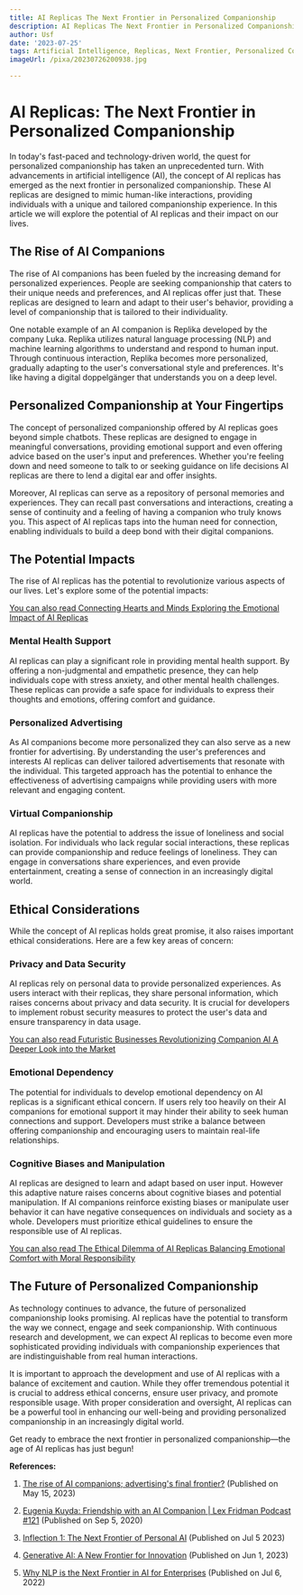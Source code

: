 ```yaml
---
title: AI Replicas The Next Frontier in Personalized Companionship
description: AI Replicas The Next Frontier in Personalized Companionship
author: Usf
date: '2023-07-25'
tags: Artificial Intelligence, Replicas, Next Frontier, Personalized Companionship
imageUrl: /pixa/20230726200938.jpg

---
```

# AI Replicas: The Next Frontier in Personalized Companionship

In today's fast-paced and technology-driven world, the quest for personalized companionship has taken  an unprecedented turn. With advancements in artificial intelligence (AI),  the concept of AI replicas has emerged as the next frontier in personalized companionship. These AI replicas are  designed to mimic human-like interactions, providing individuals with a unique and tailored companionship  experience. In this article we will explore the potential of AI replicas and  their impact on our lives.

## The Rise of AI Companions

The rise of AI companions  has been fueled by the increasing demand for personalized experiences. People are seeking companionship  that caters to  their unique needs  and preferences, and AI replicas offer just that. These replicas are  designed to learn and adapt to their user's behavior, providing a level of companionship that is tailored to their individuality.

One notable example of an AI companion is Replika developed by the  company Luka. Replika utilizes natural language  processing (NLP) and machine learning algorithms to understand and respond to human input. Through continuous interaction, Replika becomes more personalized,  gradually adapting to the user's conversational style  and  preferences.  It's like having a digital doppelgänger that understands you  on a deep  level.

## Personalized Companionship at Your Fingertips

The concept of personalized companionship offered by AI replicas goes beyond  simple chatbots. These replicas are designed to engage in meaningful conversations, providing emotional support and even offering  advice based on the user's input and preferences. Whether you're feeling down  and need someone  to talk to or seeking guidance on life decisions AI replicas are there to lend a digital ear and  offer insights.

Moreover, AI replicas can serve as  a repository of personal memories  and experiences. They can recall past conversations and interactions, creating a sense of continuity and a feeling of having a companion who truly knows you. This  aspect  of  AI replicas taps into  the human need for connection, enabling individuals to build a deep bond with their digital  companions.

## The Potential Impacts

The rise of  AI replicas has the potential to revolutionize various aspects of our lives. Let's explore some  of  the potential impacts:

[You can also read Connecting  Hearts and Minds Exploring the Emotional Impact of AI Replicas](Connecting%20Hearts%20and%20Minds%20Exploring%20the%20Emotional%20Impact%20of%20AI%20Replicas)


### Mental Health Support

AI replicas can play a significant role in  providing mental health support.  By offering  a non-judgmental and empathetic presence, they can help individuals cope  with stress  anxiety, and other mental health  challenges. These replicas can provide a safe space  for individuals to express their thoughts  and emotions, offering comfort and guidance.

### Personalized Advertising

As AI companions become more personalized they can also serve as a new frontier for advertising. By understanding the user's preferences and interests AI replicas can deliver tailored advertisements that resonate with the individual. This targeted approach has the potential to enhance the  effectiveness of advertising campaigns while providing users with more relevant and engaging content.

### Virtual  Companionship

AI replicas have the potential to address  the issue of loneliness  and social isolation. For individuals who  lack regular social interactions, these replicas can provide companionship and reduce feelings of loneliness. They can engage in conversations share  experiences, and  even provide entertainment, creating a sense of connection in  an increasingly digital world.

## Ethical Considerations

While the concept of AI replicas holds great  promise,  it also  raises important ethical considerations. Here are  a few  key areas of concern:

### Privacy  and  Data Security

AI replicas rely on personal data to provide personalized experiences. As users interact with their replicas,  they share personal information, which raises concerns  about privacy and data security. It is crucial for  developers to implement robust security  measures to protect the  user's data and ensure transparency in data usage.

[You  can also read Futuristic Businesses Revolutionizing Companion AI A Deeper Look into the Market](Futuristic%20Businesses%20Revolutionizing%20Companion%20AI%20A%20Deeper%20Look%20into%20the%20Market)


### Emotional Dependency

The potential for individuals to develop emotional dependency on AI replicas is a significant ethical concern. If users rely  too heavily on their AI companions for  emotional support it may  hinder  their ability to seek human connections and support. Developers must strike a balance between offering companionship and encouraging users to maintain real-life relationships.

### Cognitive Biases and Manipulation

AI replicas are designed to learn and adapt based on user input. However this adaptive nature raises concerns about cognitive biases and potential manipulation.  If  AI companions reinforce existing biases or manipulate user behavior it can have negative consequences on individuals and society as a whole. Developers must prioritize ethical guidelines to ensure the responsible use of AI replicas.

[You can also read The  Ethical Dilemma of AI Replicas Balancing Emotional Comfort with Moral Responsibility](The%20Ethical%20Dilemma%20of%20AI%20Replicas%20Balancing%20Emotional%20Comfort%20with%20Moral%20Responsibility)


## The Future  of Personalized Companionship

As technology continues to advance, the future of  personalized companionship looks promising. AI replicas have the potential to transform the way we connect, engage and seek companionship. With continuous research and  development, we can expect AI replicas to become even more sophisticated providing individuals with companionship experiences that  are  indistinguishable from real human  interactions.

It is important to approach  the development and use of AI replicas with a balance of excitement and caution. While they offer tremendous potential it is crucial to address ethical concerns, ensure user  privacy, and promote responsible usage. With proper consideration and oversight, AI replicas can be a  powerful tool in enhancing our well-being  and  providing personalized companionship in an increasingly digital world.

Get ready to embrace the next frontier in personalized companionship—the age of  AI replicas has  just begun!

**References:**

1. [The  rise  of AI companions; advertising's final frontier?](https://www.shots.net/news/view/the-rise-of-ai-companions-advertisings-final-frontier) (Published  on May  15, 2023)

2. [Eugenia Kuyda: Friendship with an AI  Companion | Lex Fridman Podcast #121](https://youtube.com/watch?v=_AGPbvCDBCk) (Published on Sep 5, 2020)

3. [Inflection 1: The Next Frontier of Personal AI](https://youtube.com/watch?v=yF_9lrFc9OE) (Published on Jul 5 2023)

4. [Generative AI: A New Frontier for Innovation](https://www.linkedin.com/pulse/generative-ai-new-frontier-innovation-niraj-kumar)  (Published on  Jun 1, 2023)

5. [Why NLP  is the Next Frontier in  AI  for  Enterprises](https://www.spiceworks.com/tech/artificial-intelligence/articles/why-nlp-matters-for-enterprises/amp/) (Published on  Jul 6, 2022)